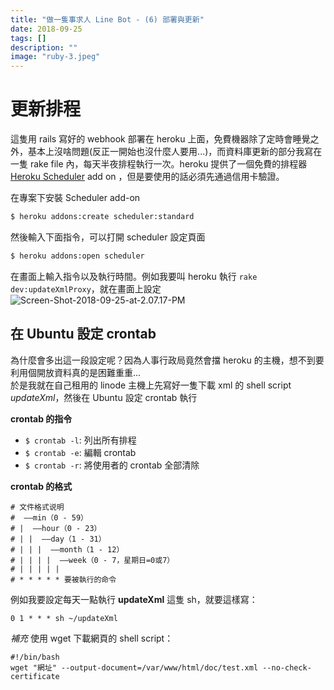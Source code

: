 ```yaml
---
title: "做一隻事求人 Line Bot - (6) 部署與更新"
date: 2018-09-25
tags: []
description: ""
image: "ruby-3.jpeg"
---
```


# 更新排程

這隻用 rails 寫好的 webhook 部署在 heroku 上面，免費機器除了定時會睡覺之外，基本上沒啥問題(反正一開始也沒什麼人要用...)，而資料庫更新的部分我寫在一隻 rake file 內，每天半夜排程執行一次。heroku 提供了一個免費的排程器 [Heroku Scheduler](http://https://devcenter.heroku.com/articles/scheduler) add on ，但是要使用的話必須先通過信用卡驗證。

在專案下安裝 Scheduler add-on

```bash
$ heroku addons:create scheduler:standard
```

然後輸入下面指令，可以打開 scheduler 設定頁面

```bash
$ heroku addons:open scheduler
```

在畫面上輸入指令以及執行時間。例如我要叫 heroku 執行 `rake dev:updateXmlProxy`，就在畫面上設定  
![Screen-Shot-2018-09-25-at-2.07.17-PM](Screen-Shot-2018-09-25-at-2.07.17-PM.png)

## 在 Ubuntu 設定 crontab

為什麼會多出這一段設定呢？因為人事行政局竟然會擋 heroku 的主機，想不到要利用個開放資料真的是困難重重...  
於是我就在自己租用的 linode 主機上先寫好一隻下載 xml 的 shell script _updateXml_，然後在 Ubuntu 設定 crontab 執行

**crontab 的指令**

*   `$ crontab -l`: 列出所有排程
*   `$ crontab -e`: 編輯 crontab
*   `$ crontab -r`: 將使用者的 crontab 全部清除

**crontab 的格式**

```
# 文件格式说明
#  ——min（0 - 59）
# |  ——hour（0 - 23）
# | |  ——day（1 - 31）
# | | |  ——month（1 - 12）
# | | | |  ——week（0 - 7，星期日=0或7）
# | | | | |
# * * * * * 要被執行的命令
```

例如我要設定每天一點執行 **updateXml** 這隻 sh，就要這樣寫：

```
0 1 * * * sh ~/updateXml
```

_補充_ 使用 wget 下載網頁的 shell script：

```
#!/bin/bash
wget "網址" --output-document=/var/www/html/doc/test.xml --no-check-certificate
```